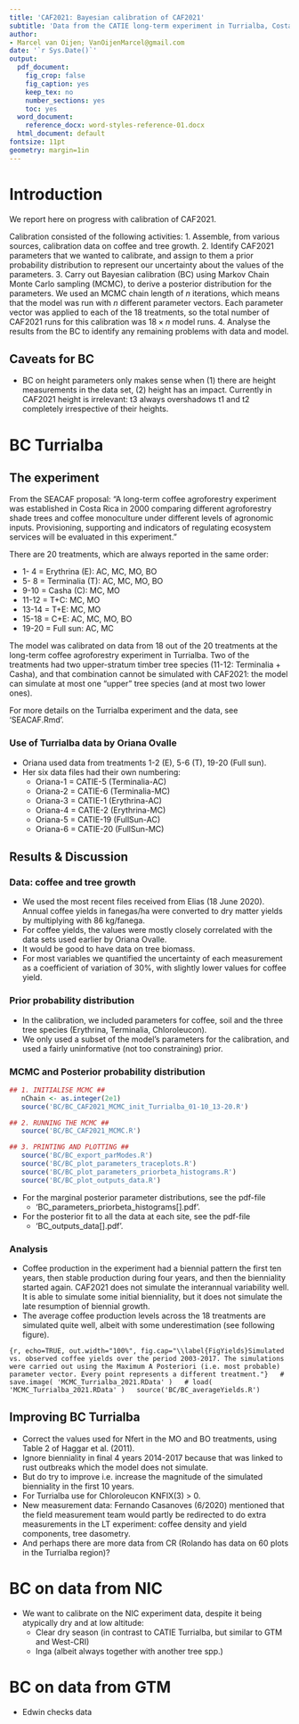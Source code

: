 ```yaml
---
title: 'CAF2021: Bayesian calibration of CAF2021'
subtitle: 'Data from the CATIE long-term experiment in Turrialba, Costa Rica'
author:
- Marcel van Oijen; VanOijenMarcel@gmail.com
date: '`r Sys.Date()`'
output:
  pdf_document:
    fig_crop: false
    fig_caption: yes
    keep_tex: no
    number_sections: yes
    toc: yes
  word_document:
    reference_docx: word-styles-reference-01.docx
  html_document: default
fontsize: 11pt
geometry: margin=1in
---
```




# Introduction

We report here on progress with calibration of CAF2021. 

Calibration consisted of the following activities:
1. Assemble, from various sources, calibration data on coffee and tree growth.
2. Identify CAF2021 parameters that we wanted to calibrate, and assign to them a prior probability distribution to represent our uncertainty about the values of the parameters.
3. Carry out Bayesian calibration (BC) using Markov Chain Monte Carlo sampling (MCMC), to derive a posterior distribution for the parameters. We used an MCMC chain length of $n$ iterations, which means that the model was run with $n$ different parameter vectors. Each parameter vector was applied to each of the 18 treatments, so the total number of CAF2021 runs for this calibration was $18 \times n$ model runs.
4. Analyse the results from the BC to identify any remaining problems with data and model.

## Caveats for BC

- BC on height parameters only makes sense when (1) there are height measurements in the data set, (2) height has an impact. Currently in CAF2021 height is irrelevant: t3 always overshadows t1 and t2 completely irrespective of their heights.


# BC Turrialba

## The experiment

From the SEACAF proposal: "A long-term coffee agroforestry experiment was established in Costa Rica in 2000 comparing different agroforestry shade trees and coffee monoculture under different levels of agronomic inputs. Provisioning, supporting and indicators of regulating ecosystem services will be evaluated in this experiment."

There are 20 treatments, which are always reported in the same order:

-  1- 4 = Erythrina (E): AC, MC, MO, BO
-  5- 8 = Terminalia (T): AC, MC, MO, BO
-  9-10 = Casha (C): MC, MO
- 11-12 = T+C: MC, MO
- 13-14 = T+E: MC, MO
- 15-18 = C+E: AC, MC, MO, BO
- 19-20 = Full sun: AC, MC

The model was calibrated on data from 18 out of the 20 treatments at the long-term coffee agroforestry experiment in Turrialba. Two of the treatments had two upper-stratum timber tree species (11-12: Terminalia + Casha), and that combination cannot be simulated with CAF2021: the model can simulate at most one "upper" tree species (and at most two lower ones).

For more details on the Turrialba experiment and the data, see 'SEACAF.Rmd'.

### Use of Turrialba data by Oriana Ovalle

- Oriana used data from treatments 1-2 (E), 5-6 (T), 19-20 (Full sun).
- Her six data files had their own numbering:
    - Oriana-1 = CATIE-5 (Terminalia-AC)
    - Oriana-2 = CATIE-6 (Terminalia-MC)
    - Oriana-3 = CATIE-1 (Erythrina-AC)
    - Oriana-4 = CATIE-2 (Erythrina-MC)
    - Oriana-5 = CATIE-19 (FullSun-AC)
    - Oriana-6 = CATIE-20 (FullSun-MC)

## Results & Discussion

### Data: coffee and tree growth

- We used the most recent files received from Elias (18 June 2020). Annual coffee yields in fanegas/ha were converted to dry matter yields by multiplying with 86 kg/fanega.
- For coffee yields, the values were mostly closely correlated with the data sets used earlier by Oriana Ovalle.
- It would be good to have data on tree biomass.
- For most variables we quantified the uncertainty of each measurement as a coefficient of variation of 30%, with slightly lower values for coffee yield.

### Prior probability distribution

- In the calibration, we included parameters for coffee, soil and the three tree species (Erythrina, Terminalia, Chloroleucon).
- We only used a subset of the model's parameters for the calibration, and used a fairly uninformative (not too constraining) prior.

### MCMC and Posterior probability distribution

```r
## 1. INITIALISE MCMC ##
   nChain <- as.integer(2e1)
   source('BC/BC_CAF2021_MCMC_init_Turrialba_01-10_13-20.R')

## 2. RUNNING THE MCMC ##
   source('BC/BC_CAF2021_MCMC.R')

## 3. PRINTING AND PLOTTING ##
   source('BC/BC_export_parModes.R')
   source('BC/BC_plot_parameters_traceplots.R')
   source('BC/BC_plot_parameters_priorbeta_histograms.R')
   source('BC/BC_plot_outputs_data.R')
```

- For the marginal posterior parameter distributions, see the pdf-file
  - 'BC_parameters_priorbeta_histograms[].pdf'.
- For the posterior fit to all the data at each site, see the pdf-file
  - 'BC_outputs_data[].pdf'.

### Analysis

- Coffee production in the experiment had a biennial pattern the first ten years, then stable production during four years, and then the bienniality started again. CAF2021 does not simulate the interannual variability well. It is able to simulate some initial bienniality, but it does not simulate the late resumption of biennial growth.
- The average coffee production levels across the 18 treatments are simulated quite well, albeit with some underestimation (see following figure).

```{r, echo=TRUE, out.width="100%", fig.cap="\\label{FigYields}Simulated vs. observed coffee yields over the period 2003-2017. The simulations were carried out using the Maximum A Posteriori (i.e. most probable) parameter vector. Every point represents a different treatment."}
  # save.image( 'MCMC_Turrialba_2021.RData' )
  # load( 'MCMC_Turrialba_2021.RData' )
  source('BC/BC_averageYields.R')
```

## Improving BC Turrialba

- Correct the values used for Nfert in the MO and BO treatments, using Table 2 of Haggar et al. (2011).
- Ignore bienniality in final 4 years 2014-2017 because that was linked to rust outbreaks which the model does not simulate.
- But do try to improve i.e. increase the magnitude of the simulated bienniality in the first 10 years.
- For Turrialba use for Chloroleucon KNFIX(3) > 0.
- New measurement data: Fernando Casanoves (6/2020) mentioned that the field measurement team would partly be redirected to do extra measurements in the LT experiment: coffee density and yield components, tree dasometry.
- And perhaps there are more data from CR (Rolando has data on 60 plots in the Turrialba region)?

\clearpage



# BC on data from NIC

- We want to calibrate on the NIC experiment data, despite it being atypically dry and at low altitude:
    - Clear dry season (in contrast to CATIE Turrialba, but similar to GTM and West-CRI)
    - Inga (albeit always together with another tree spp.)
    
    

# BC on data from GTM

- Edwin checks data
